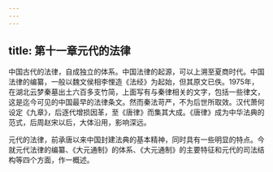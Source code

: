 ```yaml
---
---
---
```

title: 第十一章元代的法律
---



中国古代的法律，自成独立的体系。中国法律的起源，可以上溯至夏商时代。中国法律的编纂，一般以魏文侯相李悝造《法经》为起始，但其原文已佚。1975年，在湖北云梦秦墓出土六百多支竹简，上面写有与秦律相关的文字，包括一些律文，这是迄今可见的中国最早的法律条文。然而秦法苛严，不为后世所取效。汉代萧何设定《九章》，后逐代增损因革，至《唐律》而集其大成。《唐律》成为中华法典的范式，后周赵宋以后，大体沿用，影响深远。

元代的法律，前承唐以来中国封建法典的基本精神，同时具有一些明显的特点。今就元代法律的编纂、《大元通制》的体系、《大元通制》的主要特征和元代的司法结构等四个方面，作一概述。